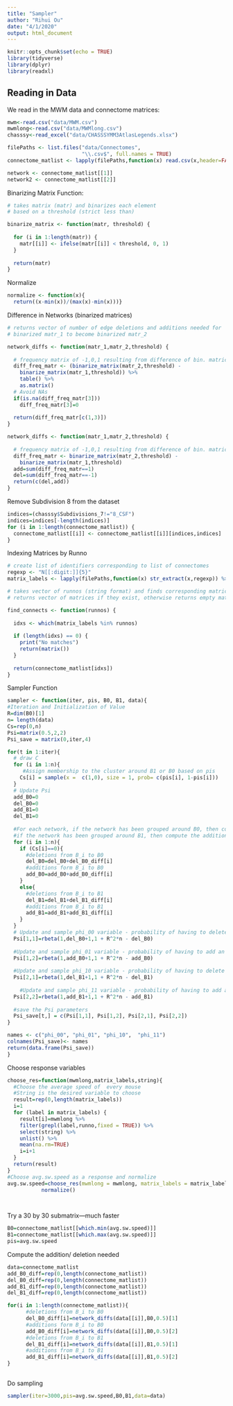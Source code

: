 ```yaml
---
title: "Sampler"
author: "Rihui Ou"
date: "4/1/2020"
output: html_document
---
```


```r
knitr::opts_chunk$set(echo = TRUE)
library(tidyverse)
library(dplyr)
library(readxl)
```

## Reading in Data

We read in the MWM data and connectome matrices:
```r
mwm<-read.csv("data/MWM.csv")
mwmlong<-read.csv("data/MWMlong.csv")
chasssy<-read_excel("data/CHASSSYMM3AtlasLegends.xlsx")
```


```r
filePaths <- list.files("data/Connectomes",
                        "\\.csv$", full.names = TRUE)
connectome_matlist <- lapply(filePaths,function(x) read.csv(x,header=FALSE) %>% as.matrix())

network <- connectome_matlist[[1]]
network2 <- connectome_matlist[[2]]
```

Binarizing Matrix Function:
```r
# takes matrix (matr) and binarizes each element 
# based on a threshold (strict less than)

binarize_matrix <- function(matr, threshold) {
  
  for (i in 1:length(matr)) {
    matr[[i]] <- ifelse(matr[[i]] < threshold, 0, 1)
  }
  
  return(matr)
}

```
Normalize
```r
normalize <- function(x){ 
  return((x-min(x))/(max(x)-min(x)))}
```

Difference in Networks (binarized matrices)
```r
# returns vector of number of edge deletions and additions needed for 
# binarized matr_1 to become binarized matr_2

network_diffs <- function(matr_1,matr_2,threshold) {
  
  # frequency matrix of -1,0,1 resulting from difference of bin. matrices
  diff_freq_matr <- (binarize_matrix(matr_2,threshold) - 
    binarize_matrix(matr_1,threshold)) %>% 
    table() %>%
    as.matrix()
  # Avoid NAs
  if(is.na(diff_freq_matr[3]))
    diff_freq_matr[3]=0
  
  return(diff_freq_matr[c(1,3)])
}
```

```r
network_diffs <- function(matr_1,matr_2,threshold) {
  
  # frequency matrix of -1,0,1 resulting from difference of bin. matrices
  diff_freq_matr <- binarize_matrix(matr_2,threshold) - 
    binarize_matrix(matr_1,threshold)
  add=sum(diff_freq_matr==1)
  del=sum(diff_freq_matr==-1)
  return(c(del,add))
}
```

Remove Subdivision 8 from the dataset
```r
indices=(chasssy$Subdivisions_7!="8_CSF")
indices=indices[-length(indices)]
for (i in 1:length(connectome_matlist)) {
  connectome_matlist[[i]] <- connectome_matlist[[i]][indices,indices]
}
```

Indexing Matrices by Runno
```r

# create list of identifiers corresponding to list of connectomes
regexp <- "N[[:digit:]]{5}"
matrix_labels <- lapply(filePaths,function(x) str_extract(x,regexp)) %>% unlist()

# takes vector of runnos (string format) and finds corresponding matrices
# returns vector of matrices if they exist, otherwise returns empty matrix

find_connects <- function(runnos) {
  
  idxs <- which(matrix_labels %in% runnos)
  
  if (length(idxs) == 0) {
    print("No matches")
    return(matrix())
  }
  
  return(connectome_matlist[idxs])
}

```


Sampler Function
```r

sampler <- function(iter, pis, B0, B1, data){
#Iteration and Initialization of Value
R=dim(B0)[1]
n= length(data)
Cs=rep(0,n)
Psi=matrix(0.5,2,2)
Psi_save = matrix(0,iter,4)

for(t in 1:iter){
  # draw C
  for (i in 1:n){
     #Assign membership to the cluster around B1 or B0 based on pis
    Cs[i] = sample(x =  c(1,0), size = 1, prob= c(pis[i], 1-pis[i]))
  }
  # Update Psi
  add_B0=0
  del_B0=0
  add_B1=0
  del_B1=0
  
  #For each network, if the network has been grouped around B0, then compute the additions and subtractions needed to get from B_i to B0
  #if the network has been grouped around B1, then compute the additions and subtractions needed to get from B_i to B1
  for (i in 1:n){
    if (Cs[i]==0){
      #deletions from B_i to B0
      del_B0=del_B0+del_B0_diff[i]
      #additions form B_i to B0
      add_B0=add_B0+add_B0_diff[i]
    }
    else{
      #deletions from B_i to B1
      del_B1=del_B1+del_B1_diff[i]
      #additions from B_i to B1
      add_B1=add_B1+add_B1_diff[i]
    }
  }
  # Update and sample phi_00 variable - probability of having to delete an edge to get to B0
  Psi[1,1]=rbeta(1,del_B0+1,1 + R^2*n - del_B0)
  
  #Update and sample phi_01 variable - probability of having to add an edge to get to B0
  Psi[1,2]=rbeta(1,add_B0+1,1 + R^2*n - add_B0)
  
  #Update and sample phi_10 variable - probability of having to delete an edge to get to B1 
  Psi[2,1]=rbeta(1,del_B1+1,1 + R^2*n - del_B1)
  
    #Update and sample phi_11 variable - probability of having to add an edge to get to B1
  Psi[2,2]=rbeta(1,add_B1+1,1 + R^2*n - add_B1)
  
  #save the Psi parameters
  Psi_save[t,] = c(Psi[1,1], Psi[1,2], Psi[2,1], Psi[2,2])
}

names <- c("phi_00", "phi_01", "phi_10",  "phi_11")
colnames(Psi_save)<- names
return(data.frame(Psi_save))
}
```

Choose response variables
```r
choose_res=function(mwmlong,matrix_labels,string){
  #Choose the average speed of  every mouse
  #String is the desired variable to choose
  result=rep(0,length(matrix_labels))
  i=1
  for (label in matrix_labels) {
    result[i]=mwmlong %>% 
    filter(grepl(label,runno,fixed = TRUE)) %>% 
    select(string) %>% 
    unlist() %>% 
    mean(na.rm=TRUE)
    i=i+1
  }
  return(result)
}
#Choose avg.sw.speed as a response and normalize
avg.sw.speed=choose_res(mwmlong = mwmlong, matrix_labels = matrix_labels, "Average.SW.Speed") %>% 
           normalize()

    

```

Try a 30 by 30 submatrix---much faster
```r
B0=connectome_matlist[[which.min(avg.sw.speed)]]
B1=connectome_matlist[[which.max(avg.sw.speed)]]
pis=avg.sw.speed
```

Compute the addition/ deletion needed 
```r
data=connectome_matlist
add_B0_diff=rep(0,length(connectome_matlist))
del_B0_diff=rep(0,length(connectome_matlist))
add_B1_diff=rep(0,length(connectome_matlist))
del_B1_diff=rep(0,length(connectome_matlist))

for(i in 1:length(connectome_matlist)){
      #deletions from B_i to B0
      del_B0_diff[i]=network_diffs(data[[i]],B0,0.5)[1]
      #additions form B_i to B0
      add_B0_diff[i]=network_diffs(data[[i]],B0,0.5)[2]
      #deletions from B_i to B1
      del_B1_diff[i]=network_diffs(data[[i]],B1,0.5)[1]
      #additions from B_i to B1
      add_B1_diff[i]=network_diffs(data[[i]],B1,0.5)[2]
}
  
```
Do sampling
```r
sampler(iter=3000,pis=avg.sw.speed,B0,B1,data=data)
```
